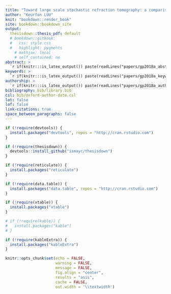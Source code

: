 ```yaml
---
title: "Toward large scale stochastic refraction tomography: a comparison of three evolutionary algorithms"
author: "Keurfon LUU"
knit: "bookdown::render_book"
site: bookdown::bookdown_site
output:
  thesisdown::thesis_pdf: default
  # bookdown::gitbook:
  #   css: style.css
  #   highlight: pygments
    # mathjax: local
    # self_contained: no
abstract: >
  `r if(knitr:::is_latex_output()) paste(readLines("papers/gp2018a_abstract.Rmd", encoding = "UTF-8"), collapse = ' ')`
keywords: >
  `r if(knitr:::is_latex_output()) paste(readLines("papers/gp2018a_keywords.Rmd", encoding = "UTF-8"), collapse = ' ')`
authorship: >
  `r if(knitr:::is_latex_output()) paste(readLines("papers/gp2018a_authorship.Rmd", encoding = "UTF-8"), collapse = ' ')`
bibliography: bib/library.bib
csl: bib/oxford-author-date.csl
lot: false
lof: false
link-citations: true
space_between_paragraphs: false
---
```


```r
if (!require(devtools)) {
  install.packages("devtools", repos = "http://cran.rstudio.com")
}

if (!require(thesisdown)) {
  devtools::install_github("ismayc/thesisdown")
}

if (!require(reticulate)) {
  install.packages("reticulate")
}

if (!require(data.table)) {
  install.packages("data.table", repos = "http://cran.rstudio.com")
}

if (!require(xtable)) {
  install.packages("xtable")
}

# if (!require(kable)) {
#   install.packages("kable")
# }

if (!require(kableExtra)) {
  install.packages("kableExtra")
}

knitr::opts_chunk$set(echo = FALSE,
                      warning = FALSE,
                      message = FALSE,
                      fig.align = "center",
                      results = "asis",
                      cache = FALSE,
                      out.width = '\\textwidth')
```